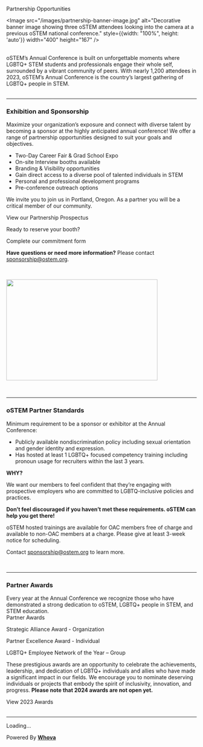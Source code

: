 
<SiteLayout title="Partnerships">
<div className="border-b-4 border-linen border-solid pb-4 mb-4 text-center">
  <p className="text-5xl font-display font-medium">Partnership Opportunities</p>
</div>

<Image
  src="/images/partnership-banner-image.jpg"
  alt="Decorative banner image showing three oSTEM attendees looking into the camera at a previous oSTEM national conference."
  style={{width: "100%", height: 'auto'}}
  width="400"
  height="167"
/>

<br />

<div>
  oSTEM’s Annual Conference is built on unforgettable moments where LGBTQ+ STEM
  students and professionals engage their whole self, surrounded by a vibrant
  community of peers. With nearly 1,200 attendees in 2023, oSTEM’s Annual
  Conference is the country’s largest gathering of LGBTQ+ people in STEM.
</div>

<br />

---

### <div>Exhibition and Sponsorship</div>

<div>
  Maximize your organization’s exposure and connect with diverse talent by
  becoming a sponsor at the highly anticipated annual conference! We offer a
  range of partnership opportunities designed to suit your goals and objectives.

<div className="my-4">

- Two-Day Career Fair & Grad School Expo
- On-site Interview booths available
- Branding & Visibility opportunities
- Gain direct access to a diverse pool of talented individuals in STEM
- Personal and professional development programs
- Pre-conference outreach options

</div>

We invite you to join us in Portland, Oregon. As a partner you will be a critical
member of our community.

<div className="flex flex-col items-center text-xl my-4">
  <div className="pb-4">
    <CTAButton
      onClick="https://cdn.ostem.org/publicfiles/oSTEM2024ProspectusAnnualConference.pdf"
      backgroundColor="bright-peach"
    >
      View our Partnership Prospectus
    </CTAButton>
  </div>
  <p className="font-bold">Ready to reserve your booth?</p>
  <div className="pt-2">
    <CTAButton
      onClick="https://form.jotform.com/240584467726163"
      backgroundColor="rasp"
    >
      Complete our commitment form
    </CTAButton>
  </div>
</div>

**Have questions or need more information?** Please contact
sponsorship@ostem.org.

</div>

<br />

<Image
  src="/images/partnership-footer-image.jpg"
  alt=""
  layout="responsive"
  width="400"
  height="267"
  priority="true"
/>

<br />

---

### <div>oSTEM Partner Standards</div>

<div>
  Minimum requirement to be a sponsor or exhibitor at the Annual 
Conference:

<div className="my-4">

- Publicly available nondiscrimination policy including sexual orientation and
  gender identity and expression.
- Has hosted at least 1 LGBTQ+ focused competency training including pronoun
  usage for recruiters within the last 3 years.

</div>

**WHY?**

We want our members to feel confident that they’re engaging with prospective
employers who are committed to LGBTQ-inclusive policies and practices.

**Don’t feel discouraged if you haven’t met these requirements. oSTEM can help
you get there!**

oSTEM hosted trainings are available for OAC members free of charge and
available to non-OAC members at a charge. Please give at least 3-week notice for
scheduling.

Contact sponsorship@ostem.org to learn more.

<br />

</div>

---

### <div>Partner Awards</div>

<div className="mt-2">
  Every year at the Annual Conference we recognize those who have demonstrated a
  strong dedication to oSTEM, LGBTQ+ people in STEM, and STEM education.
</div>

<div className="flex flex-col items-center">

<div className="font-bold text-xl mt-2">Partner Awards</div>

Strategic Alliance Award - Organization

Partner Excellence Award - Individual

LGBTQ+ Employee Network of the Year – Group

</div>

These prestigious awards are an opportunity to celebrate the achievements,
leadership, and dedication of LGBTQ+ individuals and allies who have made a
significant impact in our fields. We encourage you to nominate deserving
individuals or projects that embody the spirit of inclusivity, innovation, and
progress. **Please note that 2024 awards are not open yet.**

<div className="my-1 pt-2 text-center">
  <CTAButton
    onClick="/2023/awards#sponsor-awards"
    backgroundColor="rasp"
    target="_self"
  >
    View 2023 Awards
  </CTAButton>
</div>

<br />

---

<div>
  <div title="Whova event and conference app" id="whova-exhibitorwidget">
    <p id="whova-loading">Loading...</p>
  </div>
  <script
    src="https://whova.com/static/frontend/xems/js/whova-exhibitor-widget.js?eid=w3nm9trIKDqa2Z4vqZBaEdUpVsJ8Xtqb1C7tvh3-BT0%3D&host=https://whova.com"
    type="text/javascript"
    id="embeded-exhibitor-script"
  ></script>
  <div id="whova-wrap" class="whova-wrap-class">
    Powered By
    <a class="brandlink" target="_blank" href="https://whova.com">
      <b>Whova</b>
    </a>
    <br />
  </div>
</div>

</SiteLayout>
